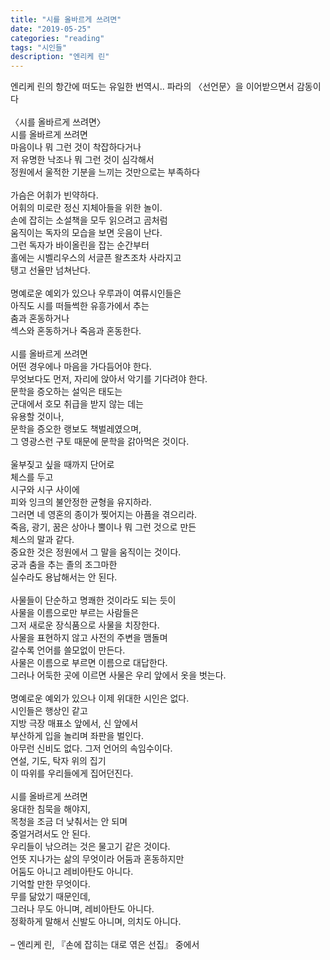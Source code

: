 ```yaml
---
title: "시를 올바르게 쓰려면"
date: "2019-05-25"
categories: "reading"
tags: "시인들"
description: "엔리케 린"
---
```


엔리케 린의 항간에 떠도는 유일한 번역시.. 파라의 〈선언문〉을 이어받으면서 감동이다
<br/>
<br/>
〈시를 올바르게 쓰려면〉
<br/>
시를 올바르게 쓰려면  
마음이나 뭐 그런 것이 착잡하다거나  
저 유명한 낙조나 뭐 그런 것이 심각해서  
정원에서 울적한 기분을 느끼는 것만으로는 부족하다  
⁠⁡⁢⁣⁤⁪⁫⁬⁭⁯⁮⁯⁡⁢⁣ ⁤⁪⁫⁬⁬⁭⁮ ⁠⁡⁢⁣⁤⁪⁫⁬⁭⁯⁮⁯⁡⁢⁣ ⁤⁪⁫⁬⁬⁭⁮<br/>
가슴은 어휘가 빈약하다.  
어휘의 미로란 정신 지체아들을 위한 놀이.  
손에 잡히는 소설책을 모두 읽으려고 곰처럼  
움직이는 독자의 모습을 보면 웃음이 난다.  
그런 독자가 바이올린을 잡는 순간부터  
홀에는 시벨리우스의 서글픈 왈츠조차 사라지고  
탱고 선율만 넘쳐난다.  
⁠⁡⁢⁣⁤⁪⁫⁬⁭⁯⁮⁯⁡⁢⁣ ⁤⁪⁫⁬⁬⁭⁮ ⁠⁡⁢⁣⁤⁪⁫⁬⁭⁯⁮⁯⁡⁢⁣ ⁤⁪⁫⁬⁬⁭⁮<br/>
명예로운 예외가 있으나 우루과이 여류시인들은  
아직도 시를 떠들썩한 유흥가에서 추는  
춤과 혼동하거나  
섹스와 혼동하거나 죽음과 혼동한다.  
⁠⁡⁢⁣⁤⁪⁫⁬⁭⁯⁮⁯⁡⁢⁣ ⁤⁪⁫⁬⁬⁭⁮ ⁠⁡⁢⁣⁤⁪⁫⁬⁭⁯⁮⁯⁡⁢⁣ ⁤⁪⁫⁬⁬⁭⁮<br/>
시를 올바르게 쓰려면  
어떤 경우에나 마음을 가다듬어야 한다.  
무엇보다도 먼저, 자리에 앉아서 악기를 기다려야 한다.  
문학을 증오하는 설익은 태도는  
군대에서 호모 취급을 받지 않는 데는  
유용할 것이나,  
문학을 증오한 랭보도 책벌레였으며,  
그 영광스런 구토 때문에 문학을 갉아먹은 것이다.  
⁠⁡⁢⁣⁤⁪⁫⁬⁭⁯⁮⁯⁡⁢⁣ ⁤⁪⁫⁬⁬⁭⁮ ⁠⁡⁢⁣⁤⁪⁫⁬⁭⁯⁮⁯⁡⁢⁣ ⁤⁪⁫⁬⁬⁭⁮<br/>
울부짖고 싶을 때까지 단어로  
체스를 두고  
시구와 시구 사이에  
피와 잉크의 불안정한 균형을 유지하라.  
그러면 네 영혼의 종이가 찢어지는 아픔을 겪으리라.  
죽음, 광기, 꿈은 상아나 뿔이나 뭐 그런 것으로 만든  
체스의 말과 같다.  
중요한 것은 정원에서 그 말을 움직이는 것이다.  
궁과 춤을 추는 졸의 조그마한  
실수라도 용납해서는 안 된다.  
⁠⁡⁢⁣⁤⁪⁫⁬⁭⁯⁮⁯⁡⁢⁣ ⁤⁪⁫⁬⁬⁭⁮ ⁠⁡⁢⁣⁤⁪⁫⁬⁭⁯⁮⁯⁡⁢⁣ ⁤⁪⁫⁬⁬⁭⁮<br/>
사물들이 단순하고 명쾌한 것이라도 되는 듯이  
사물을 이름으로만 부르는 사람들은  
그저 새로운 장식품으로 사물을 치장한다.  
사물을 표현하지 않고 사전의 주변을 맴돌며  
갈수록 언어를 쓸모없이 만든다.  
사물은 이름으로 부르면 이름으로 대답한다.  
그러나 어둑한 곳에 이르면 사물은 우리 앞에서 옷을 벗는다.  
⁠⁡⁢⁣⁤⁪⁫⁬⁭⁯⁮⁯⁡⁢⁣ ⁤⁪⁫⁬⁬⁭⁮ ⁠⁡⁢⁣⁤⁪⁫⁬⁭⁯⁮⁯⁡⁢⁣ ⁤⁪⁫⁬⁬⁭⁮<br/>
명예로운 예외가 있으나 이제 위대한 시인은 없다.  
시인들은 행상인 같고  
지방 극장 매표소 앞에서, 신 앞에서  
부산하게 입을 놀리며 좌판을 벌인다.  
아무런 신비도 없다. 그저 언어의 속임수이다.  
연설, 기도, 탁자 위의 집기  
이 따위를 우리들에게 집어던진다.  
⁠⁡⁢⁣⁤⁪⁫⁬⁭⁯⁮⁯⁡⁢⁣ ⁤⁪⁫⁬⁬⁭⁮ ⁠⁡⁢⁣⁤⁪⁫⁬⁭⁯⁮⁯⁡⁢⁣ ⁤⁪⁫⁬⁬⁭⁮<br/>
시를 올바르게 쓰려면  
웅대한 침묵을 해야지,  
목청을 조금 더 낮춰서는 안 되며  
중얼거려서도 안 된다.  
우리들이 낚으려는 것은 물고기 같은 것이다.  
언뜻 지나가는 삶의 무엇이라 어둠과 혼동하지만  
어둠도 아니고 레비아탄도 아니다.  
기억할 만한 무엇이다.  
무를 닮았기 때문인데,  
그러나 무도 아니며, 레비아탄도 아니다.  
정확하게 말해서 신발도 아니며, 의치도 아니다.  
<br/>
– 엔리케 린, 『손에 잡히는 대로 엮은 선집』 중에서